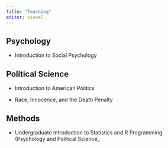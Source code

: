 ```yaml
---
title: "Teaching"
editor: visual
---
```


## Psychology

-   Introduction to Social Psychology

## Political Science

-   Introduction to American Politics

-   Race, Innocence, and the Death Penalty

## Methods

-   Undergraduate Introduction to Statistics and R Programming (Psychology and Political Science\_
